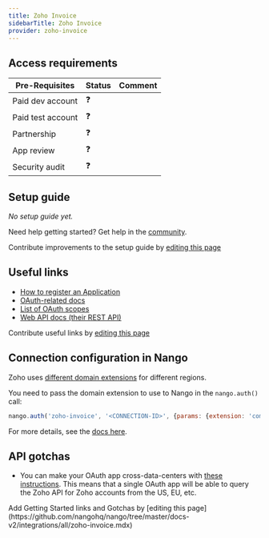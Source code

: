 ```yaml
---
title: Zoho Invoice
sidebarTitle: Zoho Invoice
provider: zoho-invoice
---
```




<Overview />
<PreBuiltTooling provider={providers[pageMetadata.provider]} />
<PreBuiltUseCases />

## Access requirements
| Pre-Requisites | Status | Comment|
| - | - | - |
| Paid dev account | ❓ |  |
| Paid test account | ❓ |  |
| Partnership | ❓ | |
| App review | ❓ |  |
| Security audit | ❓ | |


## Setup guide

_No setup guide yet._

<Tip>Need help getting started? Get help in the [community](https://nango.dev/slack).</Tip>

<Note>Contribute improvements to the setup guide by [editing this page](https://github.com/nangohq/nango/tree/master/docs-v2/integrations/all/zoho-invoice.mdx)</Note>


## Useful links

-   [How to register an Application](https://accounts.zoho.com/developerconsole)
-   [OAuth-related docs](https://www.zoho.com/invoice/api/v3/oauth/#overview)
-   [List of OAuth scopes](https://www.zoho.com/invoice/api/v3/oauth/#overview:~:text=List%20of%20scopes%20available%20in%20Zoho%20Invoice%20%3A)
-   [Web API docs (their REST API)](https://www.zoho.com/invoice/api/v3/apicollection/#overview)

<Note>Contribute useful links by [editing this page](https://github.com/nangohq/nango/tree/master/docs-v2/integrations/all/zoho-invoice.mdx)</Note>

## Connection configuration in Nango

Zoho uses [different domain extensions](https://www.zoho.com/crm/developer/docs/api/v3/multi-dc.html) for different regions. 

You need to pass the domain extension to use to Nango in the `nango.auth()` call:

```js
nango.auth('zoho-invoice', '<CONNECTION-ID>', {params: {extension: 'com'}});
```

For more details, see the [docs here](/guides/getting-started/authorize-an-api-from-your-app#apis-requiring-connection-specific-configuration-for-authorization).

## API gotchas
- You can make your OAuth app cross-data-centers with [these instructions](https://www.zoho.com/crm/developer/docs/api/v3/multi-dc.html). This means that a single OAuth app will be able to query the Zoho API for Zoho accounts from the US, EU, etc.

<Note>
    Add Getting Started links and Gotchas by [editing this page](https://github.com/nangohq/nango/tree/master/docs-v2/integrations/all/zoho-invoice.mdx)
</Note>

